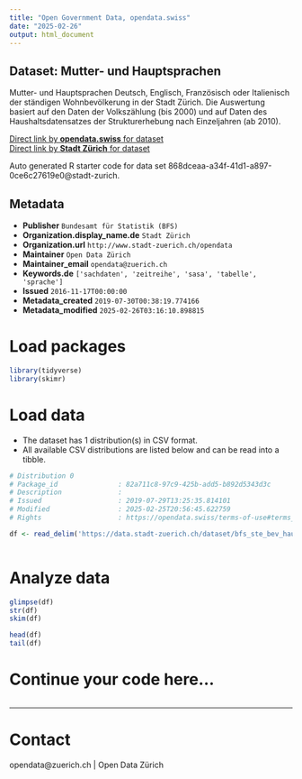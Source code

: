 ```yaml
---
title: "Open Government Data, opendata.swiss"
date: "2025-02-26"
output: html_document
---
```


## Dataset: Mutter- und Hauptsprachen

Mutter- und Hauptsprachen Deutsch, Englisch, Französisch oder Italienisch der ständigen Wohnbevölkerung in der Stadt Zürich.
Die Auswertung basiert auf den Daten der Volkszählung (bis 2000) und auf Daten des Haushaltsdatensatzes der Strukturerhebung nach Einzeljahren (ab 2010).

[Direct link by **opendata.swiss** for dataset](https://opendata.swiss/de/dataset/mutter-und-hauptsprachen-seit-18603)<br>
[Direct link by **Stadt Zürich** for dataset](https://data.stadt-zuerich.ch/dataset/bfs_ste_bev_hauptsprachen_seit1860_od3032)

Auto generated R starter code for data set 868dceaa-a34f-41d1-a897-0ce6c27619e0@stadt-zurich.

## Metadata

- **Publisher** `Bundesamt für Statistik (BFS)`
- **Organization.display_name.de** `Stadt Zürich`
- **Organization.url** `http://www.stadt-zuerich.ch/opendata`
- **Maintainer** `Open Data Zürich`
- **Maintainer_email** `opendata@zuerich.ch`
- **Keywords.de** `['sachdaten', 'zeitreihe', 'sasa', 'tabelle', 'sprache']`
- **Issued** `2016-11-17T00:00:00`
- **Metadata_created** `2019-07-30T00:38:19.774166`
- **Metadata_modified** `2025-02-26T03:16:10.898815`


# Load packages

```r

library(tidyverse)
library(skimr)

```

# Load data

-   The dataset has 1 distribution(s) in CSV format.
-   All available CSV distributions are listed below and can be read into a tibble.

```r

# Distribution 0
# Package_id               : 82a711c8-97c9-425b-add5-b892d5343d3c
# Description              : 
# Issued                   : 2019-07-29T13:25:35.814101
# Modified                 : 2025-02-25T20:56:45.622759
# Rights                   : https://opendata.swiss/terms-of-use#terms_open

df <- read_delim('https://data.stadt-zuerich.ch/dataset/bfs_ste_bev_hauptsprachen_seit1860_od3032/download/BEV303OD3032.csv')



```

# Analyze data

```r

glimpse(df)
str(df)
skim(df)

head(df)
tail(df)

```

# Continue your code here...

```r

```

------------------------------------------------------------------------

# Contact

opendata@zuerich.ch | Open Data Zürich
